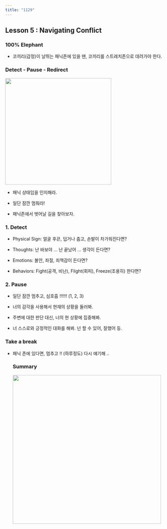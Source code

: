 ```yaml
---
title: "1129"
---
```


## Lesson 5 : Navigating Conflict

### 100% Elephant 

-   코끼리(감정)이 날뛰는 패닉존에 있을 땐, 코끼리를 스트레치존으로 데려가야 한다.

### Detect - Pause - Redirect

![](images/image-2101950546.png){width="337"}

-   패닉 상태임을 인지해라.

-   일단 잠깐 멈춰라!

-   패닉존에서 벗어날 길을 찾아보자.

### 1. Detect 

-   Physical Sign: 얼굴 후끈, 덥거나 춥고, 손발이 차가워진다면?

-   Thoughts: 난 바보야 ... 난 끝났어 ... 생각이 든다면?

-   Emotions: 불안, 좌절, 죄책감이 든다면?

-   Behaviors: Fight(공격, 비난), Flight(회피), Freeze(조용히) 한다면?

### 2. Pause

-   일단 잠깐 멈추고, 심호흡 !!!!!! (1, 2, 3)

-   너의 감각을 사용해서 현재의 상황을 둘러봐.

-   주변에 대한 판단 대신, 너의 현 상황에 집중해봐.

-   너 스스로와 긍정적인 대화를 해봐. 넌 할 수 있어, 잘했어 등.

### Take a break

-   패닉 존에 있다면, 멈추고 !! (하루정도) 다시 얘기해 ..

    ### Summary 

    ![](images/image-1537011643.png){width="471"}
